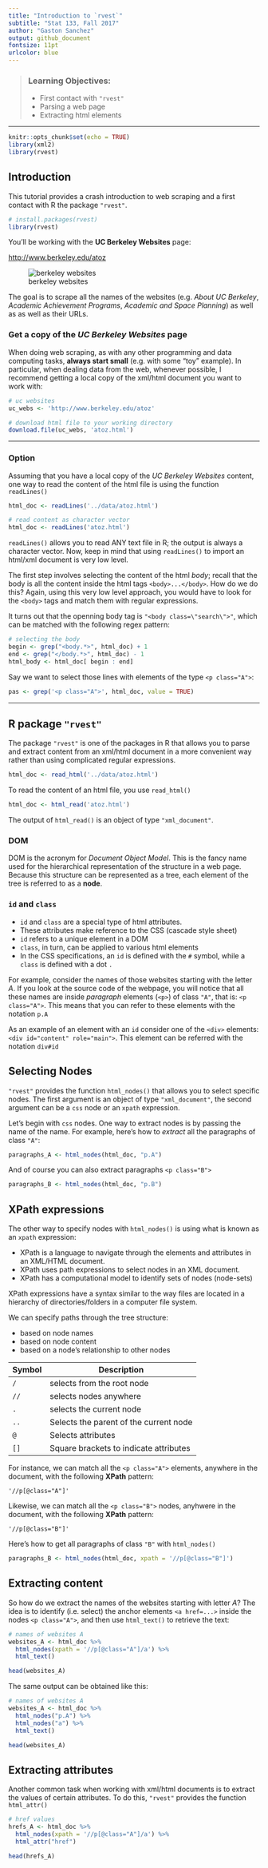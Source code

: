 ```yaml
---
title: "Introduction to `rvest`"
subtitle: "Stat 133, Fall 2017"
author: "Gaston Sanchez"
output: github_document
fontsize: 11pt
urlcolor: blue
---
```


> ### Learning Objectives:
>
> - First contact with `"rvest"`
> - Parsing a web page
> - Extracting html elements

------


```r
knitr::opts_chunk$set(echo = TRUE)
library(xml2)
library(rvest)
```


## Introduction

This tutorial provides a crash introduction to web scraping and a first contact
with R the package `"rvest"`. 

```r
# install.packages(rvest)
library(rvest)
```

You'll be working with the __UC Berkeley Websites__ page:

[http://www.berkeley.edu/atoz](http://www.berkeley.edu/atoz)

![berkeley websites](../images/berkeley-websites.png)

The goal is to scrape all the names of the websites (e.g. _About UC Berkeley_, 
_Academic Achievement Programs_, _Academic and Space Planning_)
as well as as well as their URLs.


### Get a copy of the _UC Berkeley Websites_ page

When doing web scraping, as with any other programming and data computing tasks,
__always start small__ (e.g. with some "toy" example). In particular, when 
dealing data from the web, whenever possible, I recommend getting a 
local copy of the xml/html document you want to work with:

```r
# uc websites
uc_webs <- 'http://www.berkeley.edu/atoz'

# download html file to your working directory
download.file(uc_webs, 'atoz.html')
```

-----


### Option 

Assuming that you have a local copy of the _UC Berkeley Websites_ content,
one way to read the content of the html file is using the function `readLines()`

```r
html_doc <- readLines('../data/atoz.html')
```

```r
# read content as character vector
html_doc <- readLines('atoz.html')
```

`readLines()` allows you to read ANY text file in R; the output is always a 
character vector. Now, keep in mind that using `readLines()` to import an 
html/xml document is very low level.

The first step involves selecting the content of the html _body_; recall that 
the body is all the content inside the html tags `<body>...</body>`. How do we
do this? Again, using this very low level approach, you would have to look 
for the `<body>` tags and match them with regular expressions.

It turns out that the openning body tag is `"<body class=\"search\">"`, which
can be matched with the following regex pattern:

```r
# selecting the body
begin <- grep("<body.*>", html_doc) + 1
end <- grep("</body.*>", html_doc) - 1
html_body <- html_doc[ begin : end]
```

Say we want to select those lines with elements of the type `<p class="A">`:

```r
pas <- grep('<p class="A">', html_doc, value = TRUE)
```



-----

## R package `"rvest"`

The package `"rvest"` is one of the packages in R that allows you to parse 
and extract content from an xml/html document in a more convenient way rather
than using complicated regular expressions.

```r
html_doc <- read_html('../data/atoz.html')
```

To read the content of an html file, you use `read_html()`

```r
html_doc <- html_read('atoz.html')
```

The output of `html_read()` is an object of type `"xml_document"`.


### DOM

DOM is the acronym for _Document Object Model_. This is the fancy name used for
the hierarchical representation of the structure in a web page. Because this
structure can be represented as a tree, each element of the tree is referred 
to as a __node__.


### `id` and `class`

- `id` and `class` are a special type of html attributes.
- These attributes make reference to the CSS (cascade style sheet)
- `id` refers to a unique element in a DOM
- `class`, in turn, can be applied to various html elements
- In the CSS specifications, an `id` is defined with the `#` symbol, while a
`class` is defined with a dot `.`

For example, consider the names of those websites starting with the letter _A_. If you look 
at the source code of the webpage, you will notice that all these names are 
inside _paragraph_ elements (`<p>`) of class `"A"`, that is: `<p class="A">`. This means that you can refer to these elements with the notation `p.A`

As an example of an element with an `id` consider one of the `<div>` elements: `<div id="content" role="main">`. This element can be referred with the notation `div#id` 


## Selecting Nodes

`"rvest"` provides the function `html_nodes()` that allows you to select specific
nodes. The first argument is an object of type `"xml_document"`, the second 
argument can be a `css` node or an `xpath` expression.

Let's begin with `css` nodes. One way to extract nodes is by passing the name
of the name. For example, here's how to _extract_ all the paragraphs of class 
`"A"`:

```r
paragraphs_A <- html_nodes(html_doc, "p.A")
```

And of course you can also extract paragraphs `<p class="B">`

```r
paragraphs_B <- html_nodes(html_doc, "p.B")
```


## XPath expressions

The other way to specify nodes with `html_nodes()` is using what is known as
an `xpath` expression:

- XPath is a language to navigate through the elements and attributes in an 
XML/HTML document.
- XPath uses path expressions to select nodes in an XML 
document.
- XPath has a computational model to identify sets of nodes (node-sets)

XPath expressions have a syntax similar to the way files are located in a 
hierarchy of directories/folders in a computer file system. 

We can specify paths through the tree structure:

- based on node names
- based on node content
- based on a node's relationship to other nodes

| Symbol  | Description                |
|---------|----------------------------|
|  `/`    | selects from the root node |
|  `//`   | selects nodes anywhere     |
|  `.`    | selects the current node   |
|  `..`   | Selects the parent of the current node |
|  `@`    | Selects attributes         |
|  `[]`   | Square brackets to indicate attributes |


For instance,
we can match all the `<p class="A">` elements, anywhere in the document, with 
the following __XPath__ pattern:

```
'//p[@class="A"]'
```

Likewise, we can match all the `<p class="B">` nodes, anyhwere in the document, 
with the following __XPath__ pattern:

```
'//p[@class="B"]'
```

Here's how to get all paragraphs of class `"B"` with `html_nodes()`

```r
paragraphs_B <- html_nodes(html_doc, xpath = '//p[@class="B"]')
```


## Extracting content

So how do we extract the names of the websites starting with letter _A_?
The idea is to identify (i.e. select) the anchor elements `<a href=...>`
inside the nodes `<p class="A">`, and then use `html_text()` to retrieve 
the text:

```r
# names of websites A
websites_A <- html_doc %>% 
  html_nodes(xpath = '//p[@class="A"]/a') %>%
  html_text()

head(websites_A)
```

The same output can be obtained like this:

```r
# names of websites A
websites_A <- html_doc %>% 
  html_nodes("p.A") %>%
  html_nodes("a") %>%
  html_text()

head(websites_A)
```


## Extracting attributes

Another common task when working with xml/html documents is to extract the
values of certain attributes. To do this, `"rvest"` provides the function
`html_attr()`

```r
# href values
hrefs_A <- html_doc %>% 
  html_nodes(xpath = '//p[@class="A"]/a') %>%
  html_attr("href")

head(hrefs_A)
```

